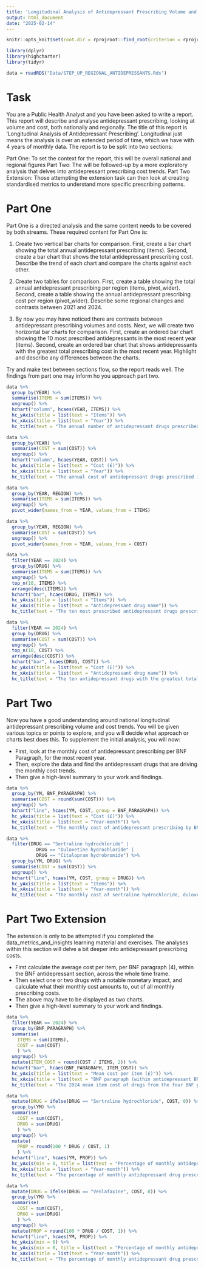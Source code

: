 ```yaml
---
title: 'Longitudinal Analysis of Antidepressant Prescribing Volume and Cost'
output: html_document
date: "2025-02-14"
---
```


```r
knitr::opts_knit$set(root.dir = rprojroot::find_root(criterion = rprojroot::is_rstudio_project))
```

```r
library(dplyr)
library(highcharter)
library(tidyr)

data = readRDS("Data/STEP_UP_REGIONAL_ANTIDEPRESSANTS.Rds")
```

# Task

You are a Public Health Analyst and you have been asked to write a report.
This report will describe and analyse antidepressant prescribing, looking at volume and cost, both nationally and regionally.
The title of this report is 'Longitudinal Analysis of Antidepressant Prescribing'.
Longitudinal just means the analysis is over an extended period of time, which we have with 4 years of monthly data.
The report is to be split into two sections:

Part One: To set the context for the report, this will be overall national and regional figures 
Part Two: The will be followed-up by a more exploratory analysis that delves into antidepressant prescribing cost trends.
Part Two Extension: Those attempting the extension task can then look at creating standardised metrics to understand more specific prescribing patterns.


# Part One

Part One is a directed analysis and the same content needs to be covered by both streams.
These required content for Part One is: 

1. Create two vertical bar charts for comparison.
   First, create a bar chart showing the total annual antidepressant prescribing  (items).
   Second, create a bar chart that shows the total antidepressant prescribing cost.
   Describe the trend of each chart and compare the charts against each other.
   
2. Create two tables for comparison.
   First, create a table showing the total annual antidepressant prescribing per region (items, pivot_wider).
   Second, create a table showing the annual antidepressant prescribing cost per region (pivot_wider). 
   Describe some regional changes and contrasts between 2021 and 2024.
   
3. By now you may have noticed there are contrasts between antidepressant prescribing volumes and costs.
   Next, we will create two horizontal bar charts for comparison.
   First, create an ordered bar chart showing the 10 most prescribed antidepressants in the most recent year (items).
   Second, create an ordered bar chart that shows antidepressants with the greatest total prescribing cost in the most recent year.
   Highlight and describe any differences between the charts. 
   
Try and make text between sections flow, so the report reads well.
The findings from part one may inform ho you approach part two.

```r
data %>% 
  group_by(YEAR) %>% 
  summarise(ITEMS = sum(ITEMS)) %>% 
  ungroup() %>% 
  hchart("column", hcaes(YEAR, ITEMS)) %>% 
  hc_yAxis(title = list(text = "Items")) %>% 
  hc_xAxis(title = list(text = "Year")) %>% 
  hc_title(text = "The annual number of antidepressant drugs prescribed in England from 2021 to 2024")
```

```r
data %>% 
  group_by(YEAR) %>% 
  summarise(COST = sum(COST)) %>% 
  ungroup() %>% 
  hchart("column", hcaes(YEAR, COST)) %>% 
  hc_yAxis(title = list(text = "Cost (£)")) %>% 
  hc_xAxis(title = list(text = "Year")) %>% 
  hc_title(text = "The annual cost of antidepressant drugs prescribed in England from 2021 to 2024")
```


```r
data %>% 
  group_by(YEAR, REGION) %>% 
  summarise(ITEMS = sum(ITEMS)) %>% 
  ungroup() %>% 
  pivot_wider(names_from = YEAR, values_from = ITEMS) 
```

```r
data %>% 
  group_by(YEAR, REGION) %>% 
  summarise(COST = sum(COST)) %>% 
  ungroup() %>% 
  pivot_wider(names_from = YEAR, values_from = COST) 
```


```r
data %>% 
  filter(YEAR == 2024) %>% 
  group_by(DRUG) %>% 
  summarise(ITEMS = sum(ITEMS)) %>% 
  ungroup() %>% 
  top_n(10, ITEMS) %>%
  arrange(desc(ITEMS)) %>% 
  hchart("bar", hcaes(DRUG, ITEMS)) %>% 
  hc_yAxis(title = list(text = "Items")) %>% 
  hc_xAxis(title = list(text = "Antidepressant drug name")) %>% 
  hc_title(text = "The ten most prescribed antidepressant drugs prescribed in England in 2024")
```

```r
data %>% 
  filter(YEAR == 2024) %>% 
  group_by(DRUG) %>% 
  summarise(COST = sum(COST)) %>% 
  ungroup() %>% 
  top_n(10, COST) %>%
  arrange(desc(COST)) %>% 
  hchart("bar", hcaes(DRUG, COST)) %>% 
  hc_yAxis(title = list(text = "Cost (£)")) %>% 
  hc_xAxis(title = list(text = "Antidepressant drug name")) %>% 
  hc_title(text = "The ten antidepressant drugs with the greatest total prescription cost in England in 2024")
```


# Part Two

Now you have a good understanding around national longitudinal antidepressant prescribing volume and cost trends.
You will be given various topics or points to explore, and you will decide what approach or charts best does this.
To supplement the initial analysis, you will now:

- First, look at the monthly cost of antidepressant prescribing per BNF Paragraph, for the most recent year.
- Then, explore the data and find the antidepressant drugs that are driving the monthly cost trends.
- Then give a high-level summary to your work and findings.

```r
data %>% 
  group_by(YM, BNF_PARAGRAPH) %>% 
  summarise(COST = round(sum(COST))) %>% 
  ungroup() %>% 
  hchart("line", hcaes(YM, COST, group = BNF_PARAGRAPH)) %>% 
  hc_yAxis(title = list(text = "Cost (£)")) %>% 
  hc_xAxis(title = list(text = "Year-month")) %>% 
  hc_title(text = "The monthly cost of antidepressant prescribing by BNF paragraph from January 2021 until December 2024")
```

```r
data %>% 
  filter(DRUG == "Sertraline hydrochloride" | 
           DRUG == "Duloxetine hydrochloride" |
           DRUG == "Citalopram hydrobromide") %>% 
  group_by(YM, DRUG) %>% 
  summarise(COST = sum(COST)) %>% 
  ungroup() %>% 
  hchart("line", hcaes(YM, COST, group = DRUG)) %>% 
  hc_yAxis(title = list(text = "Items")) %>% 
  hc_xAxis(title = list(text = "Year-month")) %>% 
  hc_title(text = "The monthly cost of sertraline hydrochloride, duloxetine hydrochloride and citalopram hydrobromide from January 2021 until December 2024")
```

# Part Two Extension

The extension is only to be attempted if you completed the data_metrics_and_insights learning material and exercises. 
The analyses within this section will delve a bit deeper into antidepressant prescribing costs.

- First calculate the average cost per item, per BNF paragraph (4), within the BNF antidepressant section, across the whole time frame.
- Then select one or two drugs with a notable monetary impact, and calculate what their monthly cost amounts to, out of all monthly prescribing costs.
- The above may have to be displayed as two charts.
- Then give a high-level summary to your work and findings.

```r
data %>% 
  filter(YEAR == 2024) %>% 
  group_by(BNF_PARAGRAPH) %>% 
  summarise(
    ITEMS = sum(ITEMS),
    COST = sum(COST)
    ) %>% 
  ungroup() %>%
  mutate(ITEM_COST = round(COST / ITEMS, 2)) %>% 
  hchart("bar", hcaes(BNF_PARAGRAPH, ITEM_COST)) %>% 
  hc_yAxis(title = list(text = "Mean cost per item (£)")) %>% 
  hc_xAxis(title = list(text = "BNF paragraph (within antidepressant BNF section)")) %>% 
  hc_title(text = "The 2024 mean item cost of drugs from the four BNF paragraphs within the antidepressant drugs BNF section")
```





```r
data %>% 
  mutate(DRUG = ifelse(DRUG == "Sertraline hydrochloride", COST, 0)) %>% 
  group_by(YM) %>% 
  summarise(
    COST = sum(COST),
    DRUG = sum(DRUG)
    ) %>% 
  ungroup() %>% 
  mutate(
    PROP = round(100 * DRUG / COST, 1)
    ) %>% 
  hchart("line", hcaes(YM, PROP)) %>% 
  hc_yAxis(min = 0, title = list(text = "Percentage of monthly antidepressant drug prescribing cost (%)")) %>% 
  hc_xAxis(title = list(text = "Year-month")) %>% 
  hc_title(text = "The percentage of monthly antidepressant drug prescribing costs from sertraline hydlochloride, from January 2021 until Decemeber 2024")
```



```r
data %>% 
  mutate(DRUG = ifelse(DRUG == "Venlafaxine", COST, 0)) %>% 
  group_by(YM) %>% 
  summarise(
    COST = sum(COST),
    DRUG = sum(DRUG)
    ) %>% 
  ungroup() %>% 
  mutate(PROP = round(100 * DRUG / COST, 1)) %>% 
  hchart("line", hcaes(YM, PROP)) %>% 
  hc_yAxis(min = 0) %>% 
  hc_yAxis(min = 0, title = list(text = "Percentage of monthly antidepressant drug prescribing cost (%)")) %>% 
  hc_xAxis(title = list(text = "Year-month")) %>% 
  hc_title(text = "The percentage of monthly antidepressant drug prescribing costs from venlafaxine, from January 2021 until Decemeber 2024")
```

